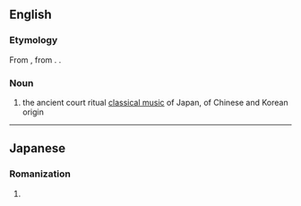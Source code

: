 ==English==
{{wikipedia}}

===Etymology===
From {{bor|en|ja|雅楽|tr=gagaku}}, from {{der|en|ltc|雅樂|tr=ngǽ-ngæwk||ancient ceremonial music}}. {{doublet|en|aak|yayue}}.

===Noun===
{{en-noun|-}}

# the ancient court ritual [[classical music]] of Japan, of Chinese and Korean origin

----

==Japanese==

===Romanization===
{{ja-romaji}}

# {{ja-romanization of|ががく}}